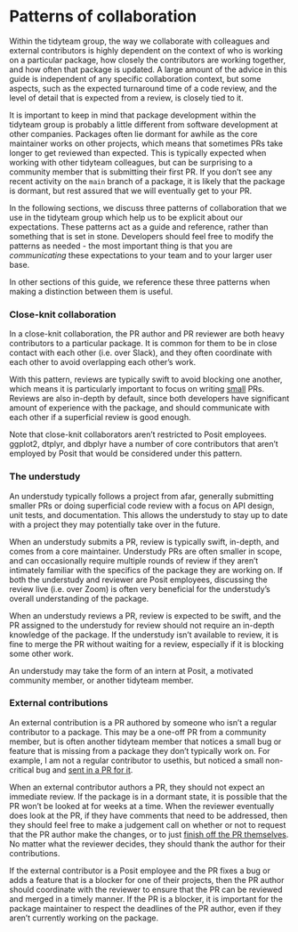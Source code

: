# Patterns of collaboration {#sec-patterns-of-collaboration .unnumbered}

Within the tidyteam group, the way we collaborate with colleagues and external contributors is highly dependent on the context of who is working on a particular package, how closely the contributors are working together, and how often that package is updated.
A large amount of the advice in this guide is independent of any specific collaboration context, but some aspects, such as the expected turnaround time of a code review, and the level of detail that is expected from a review, is closely tied to it.

It is important to keep in mind that package development within the tidyteam group is probably a little different from software development at other companies.
Packages often lie dormant for awhile as the core maintainer works on other projects, which means that sometimes PRs take longer to get reviewed than expected.
This is typically expected when working with other tidyteam colleagues, but can be surprising to a community member that is submitting their first PR.
If you don't see any recent activity on the `main` branch of a package, it is likely that the package is dormant, but rest assured that we will eventually get to your PR.

In the following sections, we discuss three patterns of collaboration that we use in the tidyteam group which help us to be explicit about our expectations.
These patterns act as a guide and reference, rather than something that is set in stone.
Developers should feel free to modify the patterns as needed - the most important thing is that you are *communicating* these expectations to your team and to your larger user base.

In other sections of this guide, we reference these three patterns when making a distinction between them is useful.

### Close-knit collaboration {#sec-close-knit-collaboration}

In a close-knit collaboration, the PR author and PR reviewer are both heavy contributors to a particular package.
It is common for them to be in close contact with each other (i.e. over Slack), and they often coordinate with each other to avoid overlapping each other's work.

With this pattern, reviews are typically swift to avoid blocking one another, which means it is particularly important to focus on writing [small](#sec-small) PRs.
Reviews are also in-depth by default, since both developers have significant amount of experience with the package, and should communicate with each other if a superficial review is good enough.

Note that close-knit collaborators aren't restricted to Posit employees.
ggplot2, dtplyr, and dbplyr have a number of core contributors that aren't employed by Posit that would be considered under this pattern.

### The understudy {#sec-the-understudy}

An understudy typically follows a project from afar, generally submitting smaller PRs or doing superficial code review with a focus on API design, unit tests, and documentation.
This allows the understudy to stay up to date with a project they may potentially take over in the future.

When an understudy submits a PR, review is typically swift, in-depth, and comes from a core maintainer.
Understudy PRs are often smaller in scope, and can occasionally require multiple rounds of review if they aren't intimately familiar with the specifics of the package they are working on.
If both the understudy and reviewer are Posit employees, discussing the review live (i.e. over Zoom) is often very beneficial for the understudy's overall understanding of the package.

When an understudy reviews a PR, review is expected to be swift, and the PR assigned to the understudy for review should not require an in-depth knowledge of the package.
If the understudy isn't available to review, it is fine to merge the PR without waiting for a review, especially if it is blocking some other work.

An understudy may take the form of an intern at Posit, a motivated community member, or another tidyteam member.

### External contributions {#sec-external-contributions}

An external contribution is a PR authored by someone who isn't a regular contributor to a package.
This may be a one-off PR from a community member, but is often another tidyteam member that notices a small bug or feature that is missing from a package they don't typically work on.
For example, I am not a regular contributor to usethis, but noticed a small non-critical bug and [sent in a PR for it](https://github.com/r-lib/usethis/pull/1786).

When an external contributor authors a PR, they should not expect an immediate review.
If the package is in a dormant state, it is possible that the PR won't be looked at for weeks at a time.
When the reviewer eventually does look at the PR, if they have comments that need to be addressed, then they should feel free to make a judgement call on whether or not to request that the PR author make the changes, or to just [finish off the PR themselves](#sec-finishing-off-a-pr).
No matter what the reviewer decides, they should thank the author for their contributions.

If the external contributor is a Posit employee and the PR fixes a bug or adds a feature that is a blocker for one of their projects, then the PR author should coordinate with the reviewer to ensure that the PR can be reviewed and merged in a timely manner.
If the PR is a blocker, it is important for the package maintainer to respect the deadlines of the PR author, even if they aren't currently working on the package.
